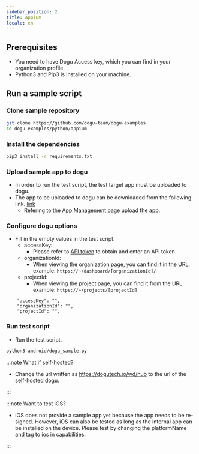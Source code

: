 ```yaml
---
sidebar_position: 2
title: Appium
locale: en
---
```


## Prerequisites

- You need to have Dogu Access key, which you can find in your organization profile.
- Python3 and Pip3 is installed on your machine.

## Run a sample script

### Clone sample repository

```sh
git clone https://github.com/dogu-team/dogu-examples
cd dogu-examples/python/appium
```

### Install the dependencies

```sh
pip3 install -r requirements.txt
```

### Upload sample app to dogu

- In order to run the test script, the test target app must be uploaded to dogu.
- The app to be uploaded to dogu can be downloaded from the following link. [link](https://github.com/dogu-team/third-party-binaries/releases/download/wikipedia-apps/wikipedia-android.apk)
  - Refering to the [App Management](/management/project/app) page upload the app.

### Configure dogu options

- Fill in the empty values ​​in the test script.
  - accessKey:
    - Please refer to [API token](/management/organization/settings#api-token) to obtain and enter an API token..
  - organizationId:
    - When viewing the organization page, you can find it in the URL.  
      example: `https://~/dashboard/[organizationId]/`
  - projectId:
    - When viewing the project page, you can find it from the URL.  
      example: `https://~/projects/[projectId]`

```
    "accessKey": "",
    "organizationId": "",
    "projectId": "",
```

### Run test script

- Run the test script.

```sh
python3 android/dogu_sample.py
```

:::note
What if self-hosted?

- Change the url written as https://dogutech.io/wd/hub to the url of the self-hosted dogu.

:::

:::note
Want to test iOS?

- iOS does not provide a sample app yet because the app needs to be re-signed. However, iOS can also be tested as long as the internal app can be installed on the device. Please test by changing the platformName and tag to ios in capabilities.

:::
